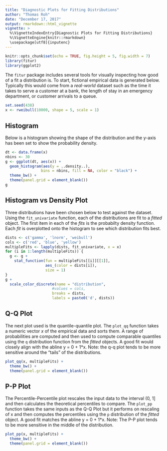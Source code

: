 ---
title: "Diagnostic Plots for Fitting Distributions"
author: "Thomas Roh"
date: "December 17, 2017"
output: rmarkdown::html_vignette
vignette: >
  %\VignetteIndexEntry{Diagnostic Plots for Fitting Distributions}
  %\VignetteEngine{knitr::rmarkdown}
  \usepackage[utf8]{inputenc}
---

```{r setup, include=FALSE}
knitr::opts_chunk$set(echo = TRUE, fig.height = 5, fig.width = 7)
library(fitur)
library(ggplot2)
```

The `fitur` package includes several tools for visually inspecting how good of a
fit a distribution is. To start, fictional empirical data is generated below. 
Typically this would come from a *real-world* dataset such as the time it takes 
to serve a customer at a bank, the length of stay in an emergency department, or
customer arrivals to a queue.

```{r stats}
set.seed(438)
x <- rweibull(10000, shape = 5, scale = 1)
```

## Histogram

Below is a histogram showing the shape of the distribution and the y-axis has 
been set to show the probability density. 

```{r histPlot}
dt <- data.frame(x)
nbins <- 30
g <- ggplot(dt, aes(x)) +
  geom_histogram(aes(y = ..density..), 
                bins = nbins, fill = NA, color = "black") +
  theme_bw() +
  theme(panel.grid = element_blank())
g
```

## Histogram vs Density Plot

Three distributions have been chosen below to test against the dataset. Using
the `fit_univariate` function, each of the distributions are fit to a *fitted* 
object. The first item in each of the *fits* is the probabilty density function. 
Each *fit* is overplotted onto the histogram to see which distribution fits 
best.

```{r densPlot}
dists <- c('gamma', 'lnorm', 'weibull')
cols <- c('red', 'blue', 'yellow')
multipleFits <- lapply(dists, fit_univariate, x = x)
for (i in 1:length(multipleFits)) {
  g <- g +
    stat_function(fun = multipleFits[[i]][[1]],
                  aes_(color = dists[i]),
                  size = 1)
}
g +
  scale_color_discrete(name = "distribution",
                     #values = cols, 
                     breaks = dists,
                     labels = paste0('d', dists))
```

## Q-Q Plot

The next plot used is the quantile-quantile plot. The `plot_qq` function takes 
a numeric vector *x* of the empirical data and sorts them. A range
of probabilities are computed and then used to compute comparable quantiles 
using the `q` distribution function from the *fitted* objects. A good fit would 
closely align with the abline y = 0 + 1*x. Note: the q-q plot tends to be more
sensitive around the "tails" of the distributions.

```{r qqplot}
plot_qq(x, multipleFits) +
  theme_bw() +
  theme(panel.grid = element_blank())
```

## P-P Plot

The Percentile-Percentile plot rescales the input data to the interval (0, 1] and
then calculates the theoretical percentiles to compare. The `plot_pp` function 
takes the same inputs as the Q-Q Plot but it performs on rescaling of x and 
then computes the percentiles using the `p` distribution of the *fitted* object.
A good fit matches the abline y = 0 + 1*x. Note: The P-P plot tends to be more
sensitive in the middle of the distribution. 

```{r ppplot}
plot_pp(x, multipleFits) +
  theme_bw() +
  theme(panel.grid = element_blank())
```

